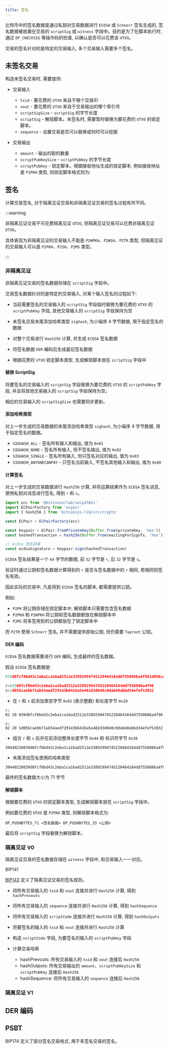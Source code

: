 ```yaml
---
title: 签名
---
```


比特币中的签名数据是通过私钥对交易数据进行 `ECDSA` 或 `Schnorr` 签名生成的, 签名数据被放置在交易的 `scriptSig` 或 `witness` 字段中。目的是为了在脚本执行时, 通过 `OP_CHECKSIG` 等操作码的检查, 以确认是否可以花费该 `UTXO`。

交易的签名针对的是特定的交易输入, 多个交易输入需要多个签名。

## 未签名交易

构造未签名交易时, 需要提供:

- 交易输入

  - `txid` - 要花费的 `UTXO` 来自于哪个交易ID
  - `vout` - 要花费的 `UTXO` 来自于交易输出的哪个索引号
  - `scriptSigSize` - `scriptSig` 的字节长度
  - `scriptSig` - 解锁脚本。未签名时, 需要暂时替换为要花费的 `UTXO` 的锁定脚本。
  - `sequence` - 设置交易是否可以替换或何时可以挖掘

- 交易输出

  - `amount` - 输出的聪的数量
  - `scriptPubKeySize` - `scriptPubKey` 的字节长度
  - `scriptPubKey` - 锁定脚本。根据接收地址生成的锁定脚本, 例如接收地址是 `P2PKH` 类型, 则锁定脚本格式则为:

<UnSignTransactionBuilder />

## 签名

计算交易签名, 对于隔离见证交易和非隔离见证交易的签名过程有所不同。

:::warning

非隔离见证交易不可花费隔离见证 `UTXO`, 但隔离见证交易可以花费非隔离见证 `UTXO`。

具体表现为非隔离见证的交易输入不能是 `P2WPKH`、`P2WSH`、`P2TR` 类型, 但隔离见证的交易输入可以是 `P2PKH`、`P2SH`、`P2MS` 类型。

:::

### 非隔离见证

非隔离见证交易的签名数据存储在 `scriptSig` 字段中。

交易签名数据针对的是特定的交易输入, 对某个输入签名的过程如下:

- 当前需要签名的交易输入的 `scriptSig` 字段临时替换为要花费的 `UTXO` 的 `scriptPubKey` 字段, 其他交易输入的 `scriptSig` 字段保持为空

- 未签名交易末尾添加哈希类型 `sighash`, 为小端序 4 字节数据, 用于指定签名的数据

- 对整个交易进行 `Hash256` 计算, 并生成 `ECDSA` 签名数据

- 将签名数据 `DER` 编码后生成最后签名数据

- 根据花费的 `UTXO` 锁定脚本类型, 生成解锁脚本放在 `scriptSig` 字段中

<SignedTransactionBuilder hex='02000000020323f0c5cdd3408336cd7e6b6df9cf0ccde996f363b64a066497a5a60c44f7e4000000001976a914c189d7f7ea4333daec66a645cb3388163c22900b88acffffffff24cfd0804d4f59028bfc44af04a8e5c8da35773e1ba24453d3a711d4f592a0ee000000001976a914c189d7f7ea4333daec66a645cb3388163c22900b88acffffffff016400000000000000225120b2049a6d884575fe95e3fcaeaedae4ec4feaecccc30fad156f12923753c0954e00000000' />

#### 替换 ScriptSig

将要签名的交易输入的 `scriptSig` 字段替换为要花费的 `UTXO` 的 `scriptPubKey` 字段, 并且将其他交易输入的 `scriptSig` 字段保持为空。

相应的交易输入的 `scriptSigSize` 也需要同步更新。

#### 添加哈希类型

对上一步生成的交易数据的末尾添加哈希类型 `sighash`, 为小端序 4 字节数据, 用于指定签名的数据。

- `SIGHASH_ALL` - 签名所有输入和输出, 值为 `0x01`
- `SIGHASH_NONE` - 签名所有输入, 但不签名输出, 值为 `0x02`
- `SIGHASH_SINGLE` - 签名所有输入, 但只签名对应的输出, 值为 `0x03`
- `SIGHASH_ANYONECANPAY` - 只签名当前输入, 不签名其他输入和输出, 值为 `0x80`

#### 计算签名

对上一步生成的交易数据进行 `Hash256` 计算, 并将运算结果作为 `ECDSA` 签名消息, 使用私钥对消息进行签名, 得到 `r` 和 `s`。

```ts
import ecc from '@bitcoinerlab/secp256k1'
import ECPairFactory from 'ecpair'
import { hash256 } from 'bitcoinjs-lib/src/crypto'

const ECPair = ECPairFactory(ecc)

const keypair = ECPair.fromPrivateKey(Buffer.from(privateKey, 'hex'))
const hashedTransaction = hash256(Buffer.from(waitingForSignTx, 'hex'))

// ecdsa 签名结果
const ecdsaSignature = keypair.sign(hashedTransaction)
```

`ECDSA` 签名结果是一个 `64` 字节的数据, 前 `32` 字节是 `r`, 后 `32` 字节是 `s`。

验证时通过公钥和签名数据计算得到的 `r` 是否与签名数据中的 `r` 相同, 若相同则签名有效。

因此实际的交易中, 凡是用到 `ECDSA` 签名的脚本, 都需要提供公钥。

例如:

- `P2PK` 将公钥存储在锁定脚本中, 解锁脚本只需要包含签名数据
- `P2PKH` 和 `P2WPKH` 将公钥和签名数据都放在解锁脚本中
- `P2MS` 将多签用到的公钥都放在了锁定脚本中

而 `P2TR` 使用 `Schnorr` 签名, 并不需要提供原始公钥, 但仍需要 `Taproot` 公钥。

#### DER 编码

`ECDSA` 签名数据需要进行 `DER` 编码, 生成最终的签名数据。

假设 `ECDSA` 签名数据是:

```ts
039d8fcf8bd43c2eba1ca16ad2512e33892994745220464164dd7550886a4f961d056caebb71ab54aedf29143b6416a5e482d3d840c0dab48abbd34efef53032

r=039d8fcf8bd43c2eba1ca16ad2512e33892994745220464164dd7550886a4f96
s=1d056caebb71ab54aedf29143b6416a5e482d3d840c0dab48abbd34efef53032
```

- 在 `r` 和 `s` 前添加类型字节 `0x02` (表示整数) 和长度字节 `0x20`

```text
r:
02 20 039d8fcf8bd43c2eba1ca16ad2512e33892994745220464164dd7550886a4f96

s:
02 20 1d056caebb71ab54aedf29143b6416a5e482d3d840c0dab48abbd34efef53032

```

- 组合 `r` 和 `s` 后并在前添加整体长度字节 `0x44` 和 标识符字节 `0x30`

```text
30440220039d8fcf8bd43c2eba1ca16ad2512e33892994745220464164dd7550886a4f9602201d056caebb71ab54aedf29143b6416a5e482d3d840c0dab48abbd34efef53032
```

- 末尾添加签名使用的哈希类型

```text
30440220039d8fcf8bd43c2eba1ca16ad2512e33892994745220464164dd7550886a4f9602201d056caebb71ab54aedf29143b6416a5e482d3d840c0dab48abbd34efef5303201
```

最终的签名数据大小为 71 字节

#### 解锁脚本

根据要花费的 `UTXO` 的锁定脚本类型, 生成解锁脚本放在 `scriptSig` 字段中。

例如要花费的 `UTXO` 是 `P2PKH` 类型, 则解锁脚本格式为:

```text
OP_PUSHBYTES_71 <签名数据> OP_PUSHBYTES_33 <公钥>
```

最后将 `scriptSig` 字段替换为解锁脚本。

### 隔离见证 V0

隔离见证交易的签名数据存储在 `witness` 字段中, 和交易输入一一对应。

BIP141

[BIP143](https://github.com/bitcoin/bips/blob/master/bip-0143.mediawiki) 定义了隔离见证交易的签名规则。

- 将所有交易输入的 `txid` 和 `vout` 连接并进行 `Hash256` 计算, 得到 `hashPrevouts`

- 将所有交易输入的 `sequence` 连接并进行 `Hash256` 计算, 得到 `hashSequence`

- 将所有交易输入的 `scriptCode` 连接并进行 `Hash256` 计算, 得到 `hashOutputs`

- 将要签名的输入的 `txid` 和 `vout` 连接并进行 `Hash256` 计算

- 构造 `scriptCode` 字段, 为要签名的输入的 `scriptPubKey` 字段

- 计算交易哈希

  - hashPrevouts: 所有交易输入的 `txid` 和 `vout` 连接后 `Hash256`
  - hashOutputs: 所有交易输出的 `amount`、`scriptPubKeySize` 和 `scriptPubKey` 连接后 `Hash256`
  - hashSequence: 将所有交易输入的 `sequence` 连接后 `Hash256`

<TransactionSplitTab hex='02000000020323f0c5cdd3408336cd7e6b6df9cf0ccde996f363b64a066497a5a60c44f7e4000000001976a914c189d7f7ea4333daec66a645cb3388163c22900b88acffffffffcd048bf2054b6885f29246ed1ae55c0e329ed3f0ccaa2d597c6b99b0ed3b97160000000000ffffffff016400000000000000225120b2049a6d884575fe95e3fcaeaedae4ec4feaecccc30fad156f12923753c0954e00000000' />

<SignedTransactionBuilder hex='02000000020323f0c5cdd3408336cd7e6b6df9cf0ccde996f363b64a066497a5a60c44f7e4000000001976a914c189d7f7ea4333daec66a645cb3388163c22900b88acffffffffcd048bf2054b6885f29246ed1ae55c0e329ed3f0ccaa2d597c6b99b0ed3b971600000000160014c189d7f7ea4333daec66a645cb3388163c22900bffffffff016400000000000000225120b2049a6d884575fe95e3fcaeaedae4ec4feaecccc30fad156f12923753c0954e00000000' />

### 隔离见证 V1

## DER 编码

## PSBT

BIP174 定义了部分签名交易格式, 用于多签名交易的签名。
